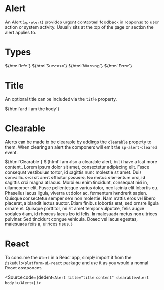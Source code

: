 

<Meta title="Components/Alert" component="sp-alert" />

# Alert

An Alert (`sp-alert`) provides urgent contextual feedback in response to user action or system activity. Usually sits at the top of the page or section the alert applies to.

# Types

<Canvas>
  <Story name="Info">${html`<sp-alert type="info">Info</sp-alert>`}</Story>
</Canvas>

<Canvas>
  <Story name="Success">${html`<sp-alert type="success">Success</sp-alert>`}</Story>
</Canvas>

<Canvas>
  <Story name="Warning">${html`<sp-alert type="warning">Warning</sp-alert>`}</Story>
</Canvas>

<Canvas>
  <Story name="Error">${html`<sp-alert type="error">Error</sp-alert>`}</Story>
</Canvas>

# Title

An optional title can be included via the `title` property.

<Canvas>
  <Story name="Title">${html`<sp-alert type="info" title="I am the title">and i am the body</sp-alert>`}</Story>
</Canvas>

# Clearable

Alerts can be made to be clearable by addings the `clearable` property to them. When clearing an alert the component will emit the `sp-alert-cleared` event.

<Canvas>
  <Story name="Clearable">${html`<sp-alert type="info" clearable>Clearable</sp-alert>`}</Story>
</Canvas>

<Canvas>
  <Story name="Clearable more content">
    $
    {html`<sp-alert type="info" clearable title="I am also clearable"
      >I am also a clearable alert, but i have a loat more content.. Lorem ipsum dolor sit amet, consectetur adipiscing
      elit. Fusce consequat vestibulum tortor, id sagittis nunc molestie sit amet. Duis convallis, orci sit amet
      efficitur posuere, leo metus elementum orci, id sagittis orci magna at lacus. Morbi eu enim tincidunt, consequat
      nisi in, ullamcorper elit. Fusce pellentesque varius dolor, nec lacinia elit lobortis eu. Phasellus lacus ligula,
      viverra ut dolor ac, fermentum hendrerit sapien. Quisque consectetur semper sem non molestie. Nam mattis eros vel
      libero placerat, a blandit lectus auctor. Etiam finibus lobortis erat, sed ornare ligula ornare et. Quisque
      porttitor, mi sit amet tempor vulputate, felis augue sodales diam, id rhoncus lacus leo id felis. In malesuada
      metus non ultrices pulvinar. Sed tincidunt congue vehicula. Donec vel lacus egestas, malesuada felis a, ultrices
      risus.</sp-alert
    >`}
  </Story>
</Canvas>

# React

To consume the `Alert` in a React app, simply import it from the `@skedulo/platform-ui-react` package and use it as you would a normal React component.

<Source
  code={dedent`
    <Alert title="title content" clearable>Alert body!</Alert>
  `}
/>
